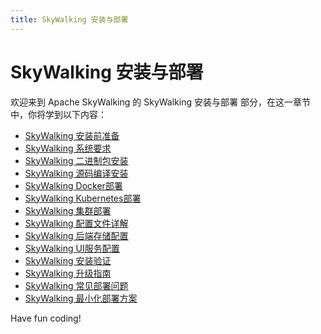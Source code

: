 ```yaml
---
title: SkyWalking 安装与部署
---
```


# SkyWalking 安装与部署

欢迎来到 Apache SkyWalking 的 SkyWalking 安装与部署 部分，在这一章节中，你将学到以下内容：

- [SkyWalking 安装前准备](./0-preparation-before-installing-skywalking.mdx)
- [SkyWalking 系统要求](./1-skywalking-system-requirements.mdx)
- [SkyWalking 二进制包安装](./2-skywalking-binary-package-installation.mdx)
- [SkyWalking 源码编译安装](./3-skywalking-source-code-compilation-and-installation.mdx)
- [SkyWalking Docker部署](./4-skywalking-docker-deployment.mdx)
- [SkyWalking Kubernetes部署](./5-skywalking-kubernetes-deployment.mdx)
- [SkyWalking 集群部署](./6-skywalking-cluster-deployment.mdx)
- [SkyWalking 配置文件详解](./7-detailed-explanation-of-skywalking-configuration-file.mdx)
- [SkyWalking 后端存储配置](./8-skywalking-backend-storage-configuration.mdx)
- [SkyWalking UI服务配置](./9-skywalking-ui-service-configuration.mdx)
- [SkyWalking 安装验证](./10-skywalking-installation-verification.mdx)
- [SkyWalking 升级指南](./11-skywalking-upgrade-guide.mdx)
- [SkyWalking 常见部署问题](./12-skywalking-common-deployment-issues.mdx)
- [SkyWalking 最小化部署方案](./13-skywalking-minimized-deployment-solution.mdx)

Have fun coding!